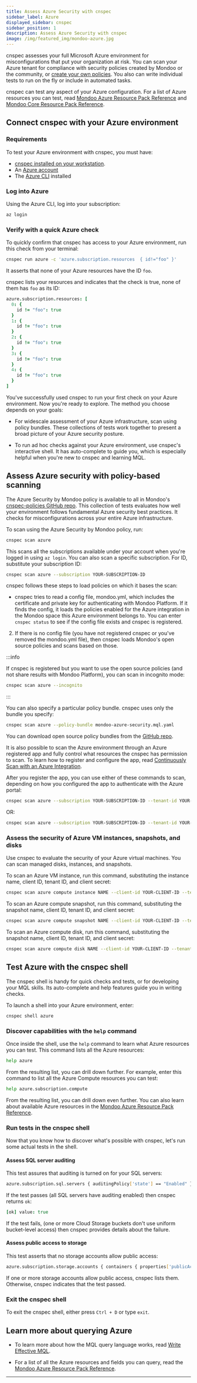 ```yaml
---
title: Assess Azure Security with cnspec
sidebar_label: Azure
displayed_sidebar: cnspec
sidebar_position: 1
description: Assess Azure Security with cnspec
image: /img/featured_img/mondoo-azure.jpg
---
```


cnspec assesses your full Microsoft Azure environment for misconfigurations that put your organization at risk. You can scan your Azure tenant for compliance with security policies created by Mondoo or the community, or [create your own policies](/cnspec/cnspec-policies/write/). You also can write individual tests to run on the fly or include in automated tasks.

cnspec can test any aspect of your Azure configuration. For a list of Azure resources you can test, read [Mondoo Azure Resource Pack Reference](/mql/resources/azure-pack/) and [Mondoo Core Resource Pack Reference](/mql/resources/core-pack/).

## Connect cnspec with your Azure environment

### Requirements

To test your Azure environment with cnspec, you must have:

- [cnspec installed on your workstation](/cnspec/).
- An [Azure account](https://azure.microsoft.com/en-us/free/)
- The [Azure CLI](https://learn.microsoft.com/en-us/cli/azure/install-azure-cli) installed

### Log into Azure

Using the Azure CLI, log into your subscription:

```bash
az login
```

### Verify with a quick Azure check

To quickly confirm that cnspec has access to your Azure environment, run this check from your terminal:

```bash
cnspec run azure -c 'azure.subscription.resources  { id!="foo" }'
```

It asserts that none of your Azure resources have the ID `foo`.

cnspec lists your resources and indicates that the check is true, none of them has `foo` as its ID:

```coffee
azure.subscription.resources: [
  0: {
    id != "foo": true
  }
  1: {
    id != "foo": true
  }
  2: {
    id != "foo": true
  }
  3: {
    id != "foo": true
  }
  4: {
    id != "foo": true
  }
]
```

You've successfully used cnspec to run your first check on your Azure environment. Now you're ready to explore. The method you choose depends on your goals:

- For widescale assessment of your Azure infrastructure, scan using policy bundles. These collections of tests work together to present a broad picture of your Azure security posture.

- To run ad hoc checks against your Azure environment, use cnspec's interactive shell. It has auto-complete to guide you, which is especially helpful when you're new to cnspec and learning MQL.

## Assess Azure security with policy-based scanning

The Azure Security by Mondoo policy is available to all in Mondoo's [cnspec-policies GitHub repo](https://github.com/mondoohq/cnspec-policies/tree/main/core). This collection of tests evaluates how well your environment follows fundamental Azure security best practices. It checks for misconfigurations across your entire Azure infrastructure.

To scan using the Azure Security by Mondoo policy, run:

```bash
cnspec scan azure
```

This scans all the subscriptions available under your account when you're logged in using `az login`. You can also scan a specific subscription. For ID, substitute your subscription ID:

```bash
cnspec scan azure --subscription YOUR-SUBSCRIPTION-ID
```

cnspec follows these steps to load policies on which it bases the scan:

- cnspec tries to read a config file, mondoo.yml, which includes the certificate and private key for authenticating with Mondoo Platform. If it finds the config, it loads the policies enabled for the Azure integration in the Mondoo space this Azure environment belongs to. You can enter `cnspec status` to see if the config file exists and cnspec is registered.

2.  If there is no config file (you have not registered cnspec or you've removed the mondoo.yml file), then cnspec loads Mondoo's open source policies and scans based on those.

:::info

If cnspec is registered but you want to use the open source policies (and not share results with Mondoo Platform), you can scan in incognito mode:

```bash
cnspec scan azure --incognito
```

:::

You can also specify a particular policy bundle. cnspec uses only the bundle you specify:

```bash
cnspec scan azure --policy-bundle mondoo-azure-security.mql.yaml
```

You can download open source policy bundles from the [GitHub repo](https://github.com/mondoohq/cnspec-policies/tree/main/core).

It is also possible to scan the Azure environment through an Azure registered app and fully control what resources the cnspec has permission to scan. To learn how to register and configure the app, read [Continuously Scan with an Azure Integration](/platform/infra/cloud/azure/continuous/overview/).

After you register the app, you can use either of these commands to scan, depending on how you configured the app to authenticate with the Azure portal:

```bash
cnspec scan azure --subscription YOUR-SUBSCRIPTION-ID --tenant-id YOUR-TENANT-ID --client-id YOUR-CLIENT-ID  --certificate-path certificate.combo.pem --policy-bundle mondoo-azure-security.mql.yaml
```

OR:

```bash
cnspec scan azure --subscription YOUR-SUBSCRIPTION-ID --tenant-id YOUR-TENANT-ID --client-id YOUR-CLIENT-ID  --client-secret YOUR-CLIENT-SECRET-VALUE  --policy-bundle mondoo-azure-security.mql.yaml
```

### Assess the security of Azure VM instances, snapshots, and disks

Use cnspec to evaluate the security of your Azure virtual machines. You can scan managed disks, instances, and snapshots.

To scan an Azure VM instance, run this command, substituting the instance name, client ID, tenant ID, and client secret:

```bash
cnspec scan azure compute instance NAME --client-id YOUR-CLIENT-ID --tenant-id YOUR-TENANT-ID --client-secret YOUR-CLIENT-SECRET-VALUE
```

To scan an Azure compute snapshot, run this command, substituting the snapshot name, client ID, tenant ID, and client secret:

```bash
cnspec scan azure compute snapshot NAME --client-id YOUR-CLIENT-ID --tenant-id YOUR-TENANT-ID --client-secret YOUR-CLIENT-SECRET-VALUE
```

To scan an Azure compute disk, run this command, substituting the snapshot name, client ID, tenant ID, and client secret:

```bash
cnspec scan azure compute disk NAME --client-id YOUR-CLIENT-ID --tenant-id YOUR-TENANT-ID --client-secret YOUR-CLIENT-SECRET-VALUE
```

## Test Azure with the cnspec shell

The cnspec shell is handy for quick checks and tests, or for developing your MQL skills. Its auto-complete and help features guide you in writing checks.

To launch a shell into your Azure environment, enter:

```bash
cnspec shell azure
```

### Discover capabilities with the `help` command

Once inside the shell, use the `help` command to learn what Azure resources you can test. This command lists all the Azure resources:

```bash
help azure
```

From the resulting list, you can drill down further. For example, enter this command to list all the Azure Compute resources you can test:

```bash
help azure.subscription.compute
```

From the resulting list, you can drill down even further. You can also learn about available Azure resources in the [Mondoo Azure Resource Pack Reference](/mql/resources/azure-pack/).

### Run tests in the cnspec shell

Now that you know how to discover what's possible with cnspec, let's run some actual tests in the shell.

#### Assess SQL server auditing

This test assures that auditing is turned on for your SQL servers:

```bash
azure.subscription.sql.servers { auditingPolicy['state'] == "Enabled" }
```

If the test passes (all SQL servers have auditing enabled) then cnspec returns `ok`:

```coffee
[ok] value: true
```

If the test fails, (one or more Cloud Storage buckets don't use uniform bucket-level access) then cnspec provides details about the failure.

#### Assess public access to storage

This test asserts that no storage accounts allow public access:

```bash
azure.subscription.storage.accounts { containers { properties['publicAccess'] == "None" } }
```

If one or more storage accounts allow public access, cnspec lists them. Otherwise, cnspec indicates that the test passed.

### Exit the cnspec shell

To exit the cnspec shell, either press `Ctrl + D` or type `exit`.

## Learn more about querying Azure

- To learn more about how the MQL query language works, read [Write Effective MQL](/mql/mql.write/).

- For a list of all the Azure resources and fields you can query, read the [Mondoo Azure Resource Pack Reference](/mql/resources/azure-pack/).

---
